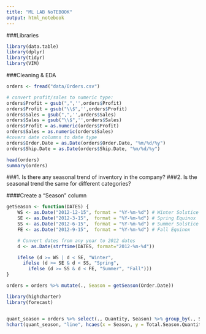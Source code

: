 ```yaml
---
title: "ML LAB NoTEBOOK"
output: html_notebook
---
```


###Libraries
```r
library(data.table)
library(dplyr)
library(tidyr)
library(VIM)
```

###Cleaning & EDA
```r
orders <- fread("data/Orders.csv")

# convert profit/sales to numeric type:
orders$Profit = gsub(",",'',orders$Profit)
orders$Profit = gsub("\\$",'',orders$Profit)
orders$Sales = gsub(",",'',orders$Sales)
orders$Sales = gsub("\\$",'',orders$Sales)
orders$Profit = as.numeric(orders$Profit)
orders$Sales = as.numeric(orders$Sales)
#covers date columns to date type
orders$Order.Date = as.Date(orders$Order.Date, "%m/%d/%y")
orders$Ship.Date = as.Date(orders$Ship.Date, "%m/%d/%y")

head(orders)
summary(orders)

```

###1. Is there any seasonal trend of inventory in the company?
###2. Is the seasonal trend the same for different categories?

####Create a "Season" column

```r
getSeason <- function(DATES) {
    WS <- as.Date("2012-12-15", format = "%Y-%m-%d") # Winter Solstice
    SE <- as.Date("2012-3-15",  format = "%Y-%m-%d") # Spring Equinox
    SS <- as.Date("2012-6-15",  format = "%Y-%m-%d") # Summer Solstice
    FE <- as.Date("2012-9-15",  format = "%Y-%m-%d") # Fall Equinox

    # Convert dates from any year to 2012 dates
    d <- as.Date(strftime(DATES, format="2012-%m-%d"))

    ifelse (d >= WS | d < SE, "Winter",
      ifelse (d >= SE & d < SS, "Spring",
        ifelse (d >= SS & d < FE, "Summer", "Fall")))
}

orders = orders %>% mutate(., Season = getSeason(Order.Date))
```

```r
library(highcharter)
library(forecast)


quant_season = orders %>% select(., Quantity, Season) %>% group_by(., Season) %>% summarise(., Total.Season.Quantity= sum(Quantity))
hchart(quant_season, "line", hcaes(x = Season, y = Total.Season.Quantity)) %>% hc_title(text = "Seasonal Inventory Counts") %>% hc_add_theme(hc_theme_flat())



```






















